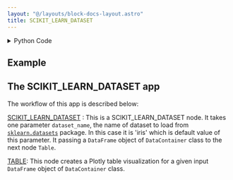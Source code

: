```yaml
---
layout: "@/layouts/block-docs-layout.astro"
title: SCIKIT_LEARN_DATASET
---
```



<PythonDocsDisplay docstring={docstring} />

<details>
<summary>Python Code</summary>

```python
from typing import Literal

from flojoy import DataFrame, flojoy


@flojoy()
def SCIKIT_LEARN_DATASET(
    dataset_name: Literal[
        "iris", "diabetes", "digits", "linnerud", "wine", "breast_cancer"
    ] = "iris"
) -> DataFrame:
    """The SCIKIT_LEARN_DATASET node retrieves a pandas DataFrame from
    'sklearn.datasets', using the provided dataset_key parameter, and returns
    it wrapped in a DataContainer.

    Parameters
    ----------
    dataset_name : str

    Returns
    -------
    DataFrame
        A DataContainer object containing the retrieved pandas DataFrame.
    """

    if dataset_name == "iris":
        from sklearn.datasets import load_iris

        iris = load_iris(as_frame=True, return_X_y=True)
        return DataFrame(df=iris[0])  # type: ignore

    elif dataset_name == "diabetes":
        from sklearn.datasets import load_diabetes

        iris = load_diabetes(as_frame=True, return_X_y=True)
        return DataFrame(df=iris[0])  # type: ignore

    elif dataset_name == "digits":
        from sklearn.datasets import load_digits

        iris = load_digits(as_frame=True, return_X_y=True)
        return DataFrame(df=iris[0])  # type: ignore

    elif dataset_name == "linnerud":
        from sklearn.datasets import load_linnerud

        iris = load_linnerud(as_frame=True, return_X_y=True)
        return DataFrame(df=iris[0])  # type: ignore

    elif dataset_name == "wine":
        from sklearn.datasets import load_wine

        iris = load_wine(as_frame=True, return_X_y=True)
        return DataFrame(df=iris[0])  # type: ignore

    elif dataset_name == "breast_cancer":
        from sklearn.datasets import load_breast_cancer

        iris = load_breast_cancer(as_frame=True, return_X_y=True)
        return DataFrame(df=iris[0])  # type: ignore

    else:
        raise ValueError(f"Failed to retrieve '{dataset_name}' from rdatasets package!")

```

[Find this Flojoy Block on GitHub](https://github.com/flojoy-ai/blocks/blob/main/blocks/GENERATORS/SAMPLE_DATASETS/SCIKIT_LEARN_DATASET/SCIKIT_LEARN_DATASET.py)

</details>

## Example

<GetHelpWidget />

<AppDisplay app={app} blockName="SCIKIT_LEARN_DATASET" client:visible />

## The SCIKIT_LEARN_DATASET app

The workflow of this app is described below:

[SCIKIT_LEARN_DATASET](https://github.com/flojoy-io/nodes/blob/main/GENERATORS/SAMPLE_DATASET/SCIKIT_LEARN_DATASET/SCIKIT_LEARN_DATASET.py) : This is a SCIKIT_LEARN_DATASET node. It takes one parameter `dataset_name`, the name of dataset to load from [`sklearn.datasets`](https://scikit-learn.org/stable/datasets/toy_dataset.html) package. In this case it is 'iris' which is default value of this parameter. It passing a `DataFrame` object of `DataContainer` class to the next node `Table`.

[TABLE](https://github.com/flojoy-io/nodes/blob/main/VISUALIZERS/PLOTLY/TABLE/TABLE.py): This node creates a Plotly table visualization for a given input `DataFrame` object of `DataContainer` class.

